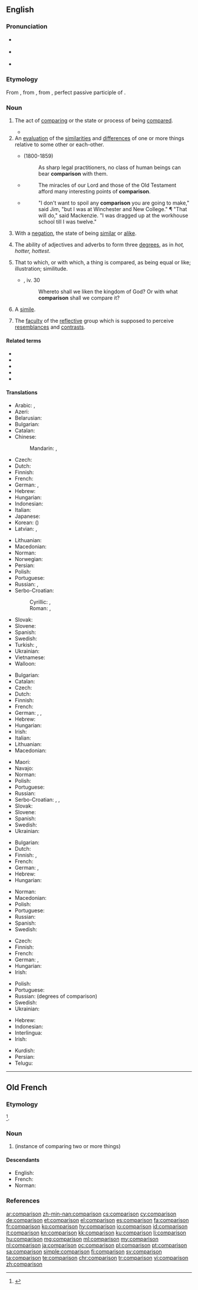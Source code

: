 ==English==
{{wikipedia|dab=comparison}}

===Pronunciation===
* {{a|GenAm}} {{IPA|/kəmˈpɛɹɪsən/|/kəmˈpæɹɪsən/|lang=en}}
* {{a|RP}} {{IPA|/kəmˈpæɹɪsən/|lang=en}}
* {{audio|en-us-comparison.ogg|Audio (US)|lang=en}}

===Etymology===
From {{etyl|fro|en}} {{m|fro|comparison}}, from {{etyl|la|en}} {{m|la|comparātiō}}, from {{m|la|comparātus}}, perfect passive participle of {{m|la|comparō}}.

===Noun===
{{en-noun}}

# The act of [[comparing]] or the state or process of being [[compared]].
#: {{ux|en|to bring a thing into '''comparison''' with another;&emsp; there is no '''comparison''' between them}}
#* {{quote-magazine|date=2013-07-20|volume=408|issue=8845|magazine={{w|The Economist}}
|title=[http://www.economist.com/news/science-and-technology/http://www.economist.com/news/science-and-technology/21581980-latest-research-suggests-humans-are-not-warriors-their-genes-after-all-old Old soldiers?]
|passage=Whether modern, industrial man is less or more warlike than his hunter-gatherer ancestors is impossible to determine. The machine gun is so much more lethal than the bow and arrow that '''comparisons''' are meaningless.}}
# An [[evaluation]] of the [[similarities]] and [[difference]]s of one or more things relative to some other or each-other.
#: {{ux|en|He made a careful '''comparison''' of the available products before buying anything.}}
#* {{w|Thomas Babington Macaulay, 1st Baron Macaulay|Thomas Macaulay}} (1800-1859)
#*: As sharp legal practitioners, no class of human beings can bear '''comparison''' with them.
#* {{rfdate|and other bibliographic particulars and context}} {{w|Richard Chenevix Trench}}
#*: The miracles of our Lord and those of the Old Testament afford many interesting points of '''comparison'''.
#* {{RQ:Mrxl SqrsDghtr|II}}
#*: "I don't want to spoil any '''comparison''' you are going to make," said Jim, "but I was at Winchester and New College." ¶ "That will do," said Mackenzie. "I was dragged up at the workhouse school till I was twelve.{{nb...}}"
# With a [[negation]], the state of being [[similar]] or [[alike]].
#: {{ux|en|There really is no '''comparison''' between the performance of today's computers and those of a decade ago.}}
# {{lb|en|grammar}} The ability of adjectives and adverbs to form three [[degree]]s, as in ''hot, hotter, hottest''.
# That to which, or with which, a thing is compared, as being equal or like; illustration; similitude.
#* {{w|Bible}}, {{w|Gospel of Mark|Mark}} iv. 30
#*: Whereto shall we liken the kingdom of God? Or with what '''comparison''' shall we compare it?
# {{lb|en|rhetoric}} A [[simile]].
# {{lb|en|phrenology}} The [[faculty]] of the [[reflective]] group which is supposed to perceive [[resemblance]]s and [[contrast]]s.

====Related terms====
* {{l|en|comparable}}
* {{l|en|comparative}}
* {{l|en|comparator}}
* {{l|en|compare}}
* {{l|en|suffer by comparison}}

====Translations====
{{trans-top|act of comparing or the state of being compared}}
* Arabic: {{t|ar|مُقَّارَنَة|f}}, {{t|ar|مُقَّابَلَة|f}}
* Azeri: {{t+|az|müqayisə}}
* Belarusian: {{t|be|параўна́нне|n}}
* Bulgarian: {{t+|bg|сравне́ние|n}}
* Catalan: {{t+|ca|comparació|f}}
* Chinese:
*: Mandarin: {{t+|cmn|比較|sc=Hani}}, {{t+|cmn|比较|tr=bǐjiào, bǐjiǎo|sc=Hani}}
* Czech: {{t|cs|porovnání|n}}
* Dutch: {{t+|nl|vergelijking|f}}
* Finnish: {{t+|fi|vertailu}}
* French: {{t+|fr|comparaison|f}}
* German: {{t+|de|Vergleich|m}}, {{t+|de|Komparation|f}}
* Hebrew: {{t+|he|השוואה|f|tr=hashva'á}}
* Hungarian: {{t+|hu|összehasonlítás}}
* Indonesian: {{t+|id|perbandingan}}
* Italian: {{t|it|comparazione}}
* Japanese: {{t+|ja|比較|tr=ひかく, hikaku|sc=Jpan}}
* Korean: {{t+|ko|비교|sc=Kore}} ({{t+|ko|比較|sc=Kore}})
* Latvian: {{t|lv|salīdzināšana|f}}, {{t+|lv|salīdzinājums|m}}
{{trans-mid}}
* Lithuanian: {{t|lt|lyginimas|m}}
* Macedonian: {{t|mk|спо́редба|f}}
* Norman: {{t|nrf|compathaison|f}} {{qualifier|Jersey}}
* Norwegian: {{t|no|sammenligning}}
* Persian: {{t+|fa|مقایسه|tr=moqâyase/moqâyese|sc=fa-Arab}}
* Polish: {{t+|pl|porównanie|n}}
* Portuguese: {{t+|pt|comparação|f}}
* Russian: {{t+|ru|сравне́ние|n}} {{qualifier|state}}, {{t+|ru|сра́внивание|n}} {{qualifier|process}}
* Serbo-Croatian:
*: Cyrillic: {{t|sh|поређење|n|sc=Cyrl}}, {{t|sh|успоредба|f|sc=Cyrl}}
*: Roman: {{t|sh|poređenje|n}}, {{t+|sh|usporedba|f}}
* Slovak: {{t|sk|porovnanie|n}}
* Slovene: {{t|sl|primerjava|f}}
* Spanish: {{t+|es|comparación|f}}
* Swedish: {{t+|sv|jämförelse|c}}
* Turkish: {{t+|tr|karşılaştırma}}, {{t+|tr|mukayese}}
* Ukrainian: {{t|uk|порі́вняння|n}}
* Vietnamese: {{t+|vi|so sánh|alt=sự so sánh}}
* Walloon: {{t+|wa|rimetaedje}}
{{trans-bottom}}

{{trans-top|evaluation of the similarities and differences of two (or more) things}}
* Bulgarian: {{t+|bg|сравне́ние|n}}
* Catalan: {{t+|ca|comparació|f}}
* Czech: {{t|cs|porovnání|n}}
* Dutch: {{t+|nl|vergelijking|f}}
* Finnish: {{t+|fi|vertailu}}
* French: {{t+|fr|comparaison|f}}
* German: {{t+|de|Vergleich|m}}, {{t|de|Abgleich|m}}, {{t+|de|Gegenüberstellung|f}}
* Hebrew: {{t+|he|השוואה|tr=hashva'á}}
* Hungarian: {{t+|hu|összehasonlítás}}
* Irish: {{t+|ga|comparáid|f}}
* Italian: {{t|it|comparazione}}
* Lithuanian: {{t+|lt|palyginimas|m}}
* Macedonian: {{t|mk|спо́редба|f}}
{{trans-mid}}
* Maori: {{t|mi|whakaritenga}}
* Navajo: {{t|nv|ałhąąh sinil}}
* Norman: {{t|nrf|compathaison|f}} {{qualifier|Jersey}}
* Polish: {{t+|pl|porównanie|n}}
* Portuguese: {{t+|pt|comparação|f}}
* Russian: {{t+|ru|сравне́ние|n}}
* Serbo-Croatian: {{t+|sh|usporedba}}, {{t|sh|поређење}}, {{t|sh|успоредба}}
* Slovak: {{t|sk|porovnanie|n}}
* Slovene: {{t|sl|primerjava|f}}
* Spanish: {{t+|es|comparación|f}}
* Swedish: {{t+|sv|jämförelse|c}}
* Ukrainian: {{t|uk|порі́вняння|n}}
{{trans-bottom}}

{{trans-top|state of being similar or alike}}
* Bulgarian: {{t+|bg|сходство|n}}
* Dutch: {{t+|nl|gelijkenis}}
* Finnish: {{t+|fi|samanlaisuus}}, {{t+|fi|samankaltaisuus}}
* French: {{t+|fr|comparaison|f}}
* German: {{t|de|Abgleich|m}}, {{t|de|Vergleichbarkeit|f}}
* Hebrew: {{t+|he|השוואה|f|tr=hashva'á}}
* Hungarian: {{t+|hu|hasonlóság}}
{{trans-mid}}
* Norman: {{t|nrf|compathaison|f}}
* Macedonian: {{t|mk|сли́чност|f}}
* Polish: {{t+|pl|porównanie|n}}
* Portuguese: {{t+|pt|comparação|f}}
* Russian: {{t+|ru|сравне́ние|n}}
* Spanish: {{t+|es|comparación|f}} {{qualifier|rethoric}}
* Swedish: {{t+|sv|likhet|c}}
{{trans-bottom}}

{{trans-top|ability of adjectives and adverbs to form three degrees}}
* Czech: {{t|cs|stupňování|n}}
* Finnish: {{t+|fi|komparaatio}}
* French: {{t|fr|[[degré|degrés]] [[de]] [[comparaison]]}} {{qualifier|degrees of comparison}}
* German: {{t+|de|Komparation}}, {{t+|de|Steigerung|f}}
* Hungarian: {{t+|hu|fokozás}}
* Irish: {{t+|ga|comparáid|f}}
{{trans-mid}}
* Polish: {{t|pl|stopniowanie|n}}
* Portuguese: {{t+|pt|comparação|f}}
* Russian: {{t|ru|[[степень|сте́пени]] [[сравнение|сравне́ния]]|f-p}} (degrees of comparison)
* Swedish: {{t+|sv|komparation|c}}
* Ukrainian: {{t|uk|ступе́ні порі́вняння|f-p}}
{{trans-bottom}}

{{checktrans-top}}
* Hebrew: {{t+check|he|השוואה||f|tr=hashvaa|sc=Hebr}}
* Indonesian: {{t+check|id|banding|alt=perbandingan}}
* Interlingua: {{t-check|ia|comparation}}
* Irish: {{t-check|ga|comórtas|m}}
{{trans-mid}}
* Kurdish: {{t-check|ku|به‌راورد|sc=ku-Arab}}
* Persian: {{t+check|fa|همسنجی|tr=Hamsanji|sc=fa-Arab}}
* Telugu: {{t+check|te|పోలిక|tr=polika|sc=Telu}}
{{trans-bottom}}

----

==Old French==

===Etymology===
{{borrowing|la|comparātiō|lang=fro}}<ref>{{R:TLFi|comparaison|etym=1}}</ref>.

===Noun===
{{fro-noun|f}}

# {{l|en|comparison}} (instance of comparing two or more things)

====Descendants====
* English: {{l|en|comparison}} {{qualifier|borrowed}}
* French: {{l|fr|comparaison}}
* Norman: {{l|nrf|compathaison}}

===References===
<references/>

[[ar:comparison]]
[[zh-min-nan:comparison]]
[[cs:comparison]]
[[cy:comparison]]
[[de:comparison]]
[[et:comparison]]
[[el:comparison]]
[[es:comparison]]
[[fa:comparison]]
[[fr:comparison]]
[[ko:comparison]]
[[hy:comparison]]
[[io:comparison]]
[[id:comparison]]
[[it:comparison]]
[[kn:comparison]]
[[kk:comparison]]
[[ku:comparison]]
[[li:comparison]]
[[hu:comparison]]
[[mg:comparison]]
[[ml:comparison]]
[[my:comparison]]
[[nl:comparison]]
[[ja:comparison]]
[[oc:comparison]]
[[pl:comparison]]
[[pt:comparison]]
[[sa:comparison]]
[[simple:comparison]]
[[fi:comparison]]
[[sv:comparison]]
[[ta:comparison]]
[[te:comparison]]
[[chr:comparison]]
[[tr:comparison]]
[[vi:comparison]]
[[zh:comparison]]
